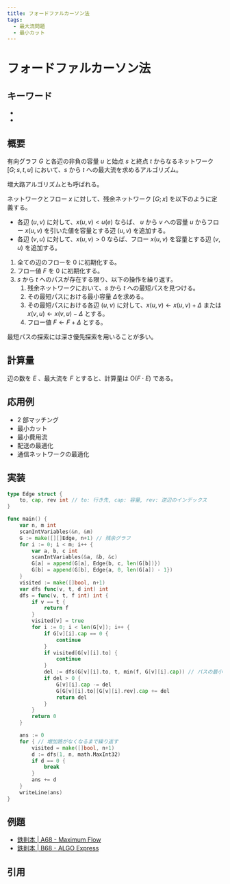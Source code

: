 ```yaml
---
title: フォードファルカーソン法
tags:
  - 最大流問題
  - 最小カット
---
```


# フォードファルカーソン法

## キーワード


- <Tag tag="最大流問題" />
- <Tag tag="最小カット" />

## 概要

有向グラフ $G$ と各辺の非負の容量 $u$ と始点 $s$ と終点 $t$ からなるネットワーク $[G;s,t,u]$ において、$s$ から $t$ への最大流を求めるアルゴリズム。

増大路アルゴリズムとも呼ばれる。

ネットワークとフロー $x$ に対して、残余ネットワーク $[G;x]$ を以下のように定義する。

- 各辺 $(u,v)$ に対して、$x(u,v) < u(e)$ ならば、 $u$ から $v$ への容量 $u$ からフロー $x(u,v)$ を引いた値を容量とする辺 $(u,v)$ を追加する。
- 各辺 $(v,u)$ に対して、$x(u,v) > 0$ ならば、フロー $x(u,v)$ を容量とする辺 $(v,u)$ を追加する。

1. 全ての辺のフローを 0 に初期化する。
1. フロー値 $F$ を 0 に初期化する。
1. $s$ から $t$ へのパスが存在する限り、以下の操作を繰り返す。
   1. 残余ネットワークにおいて、$s$ から $t$ への最短パスを見つける。
   1. その最短パスにおける最小容量 $\Delta$を求める。
   1. その最短パスにおける各辺 $(u,v)$ に対して、$x(u,v) \leftarrow x(u,v) + \Delta$ または $x(v,u) \leftarrow x(v,u) - \Delta$ とする。
   1. フロー値 $F \leftarrow F + \Delta$ とする。

最短パスの探索には深さ優先探索を用いることが多い。

## 計算量

辺の数を $E$ 、最大流を $F$ とすると、計算量は $\mathrm{O}(F \cdot E)$ である。

## 応用例

- 2 部マッチング
- 最小カット
- 最小費用流
- 配送の最適化
- 通信ネットワークの最適化

## 実装

```go
type Edge struct {
	to, cap, rev int // to: 行き先, cap: 容量, rev: 逆辺のインデックス
}

func main() {
	var n, m int
	scanIntVariables(&n, &m)
	G := make([][]Edge, n+1) // 残余グラフ
	for i := 0; i < m; i++ {
		var a, b, c int
		scanIntVariables(&a, &b, &c)
		G[a] = append(G[a], Edge{b, c, len(G[b])})
		G[b] = append(G[b], Edge{a, 0, len(G[a]) - 1})
	}
	visited := make([]bool, n+1)
	var dfs func(v, t, d int) int
	dfs = func(v, t, f int) int {
		if v == t {
			return f
		}
		visited[v] = true
		for i := 0; i < len(G[v]); i++ {
			if G[v][i].cap == 0 {
				continue
			}
			if visited[G[v][i].to] {
				continue
			}
			del := dfs(G[v][i].to, t, min(f, G[v][i].cap)) // パスの最小容量
			if del > 0 {
				G[v][i].cap -= del
				G[G[v][i].to][G[v][i].rev].cap += del
				return del
			}
		}
		return 0
	}

	ans := 0
	for { // 増加路がなくなるまで繰り返す
		visited = make([]bool, n+1)
		d := dfs(1, n, math.MaxInt32)
		if d == 0 {
			break
		}
		ans += d
	}
	writeLine(ans)
}
```

## 例題

- [鉄則本 | A68 - Maximum Flow](https://atcoder.jp/contests/tessoku-book/tasks/tessoku_book_bp)
- [鉄則本 | B68 - ALGO Express](https://atcoder.jp/contests/tessoku-book/tasks/tessoku_book_eo)

## 引用

